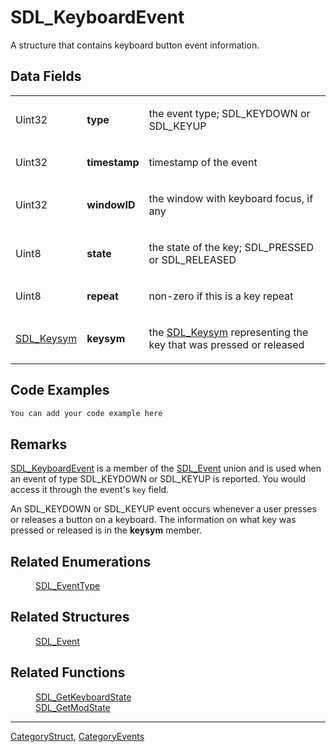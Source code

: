 
= SDL_KeyboardEvent =
A structure that contains keyboard button event information.


== Data Fields ==
{|
|Uint32
|'''type'''
|the event type; SDL_KEYDOWN or SDL_KEYUP
|-
|Uint32
|'''timestamp'''
|timestamp of the event
|-
|Uint32
|'''windowID'''
|the window with keyboard focus, if any
|-
|Uint8
|'''state'''
|the state of the key; SDL_PRESSED or SDL_RELEASED
|-
|Uint8
|'''repeat'''
|non-zero if this is a key repeat
|-
|[[SDL_Keysym]]
|'''keysym'''
|the [[SDL_Keysym]] representing the key that was pressed or released
|}

== Code Examples ==
<syntaxhighlight lang='c++'>
You can add your code example here
</syntaxhighlight>

== Remarks ==
[[SDL_KeyboardEvent]] is a member of the [[SDL_Event]] union and is used when an event of type SDL_KEYDOWN or SDL_KEYUP is reported.  You would access it through the event's <code>key</code> field. 

An SDL_KEYDOWN or SDL_KEYUP event occurs whenever a user presses or releases a button on a keyboard. The information on what key was pressed or released is in the '''keysym''' member.

== Related Enumerations ==
:[[SDL_EventType]]

== Related Structures ==
:[[SDL_Event]]

== Related Functions ==
:[[SDL_GetKeyboardState]]
:[[SDL_GetModState]]

----
[[CategoryStruct]], [[CategoryEvents]]

